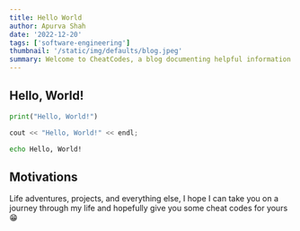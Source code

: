 ```yaml
---
title: Hello World
author: Apurva Shah
date: '2022-12-20'
tags: ['software-engineering']
thumbnail: '/static/img/defaults/blog.jpeg'
summary: Welcome to CheatCodes, a blog documenting helpful information and my general life experiences.
---
```


## Hello, World!

```python
print("Hello, World!")
```

```C
cout << "Hello, World!" << endl;
```

```bash
echo Hello, World!
```

## Motivations

Life adventures, projects, and everything else, I hope I can take you on a journey through my life and hopefully give you some cheat codes for yours 😁
